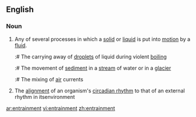 ==English==

===Noun===
{{wikipedia}}
{{en-noun}}

# Any of several processes in which a [[solid]] or [[liquid]] is put into [[motion]] by a [[fluid]].
#:# The carrying away of [[droplet]]s of liquid during violent [[boiling]]
#:# The movement of [[sediment]] in a [[stream]] of water or in a [[glacier]]
#:# The mixing of [[air]] currents
#{{biology}} The [[alignment]] of an organism's [[circadian rhythm]] to that of an external rhythm in itsenvironment

[[ar:entrainment]]
[[vi:entrainment]]
[[zh:entrainment]]